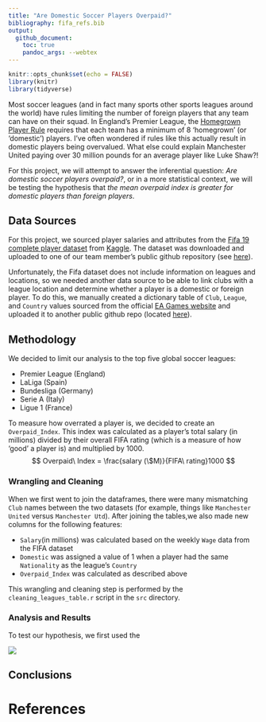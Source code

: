 ```yaml
---
title: "Are Domestic Soccer Players Overpaid?"
bibliography: fifa_refs.bib
output: 
  github_document:
    toc: true
    pandoc_args: --webtex
---
```


```r
knitr::opts_chunk$set(echo = FALSE)
library(knitr)
library(tidyverse)
```

Most soccer leagues (and in fact many sports other sports leagues around the world) have rules limiting the number of foreign players that any team can have on their squad. In England's Premier League, the [Homegrown Player Rule](https://en.wikipedia.org/wiki/Homegrown_Player_Rule_(England)) requires that each team has a minimum of 8 'homegrown' (or 'domestic') players.  I've often wondered if rules like this actually result in domestic players being overvalued. What else could explain Manchester United paying over 30 million pounds for an average player like Luke Shaw?!  

For this project, we will attempt to answer the inferential question: *Are domestic soccer players overpaid?*, or in a more statistical context, we will be testing the hypothesis that *the mean overpaid index is greater for domestic players than foreign players*.

## Data Sources

For this project, we sourced player salaries and attributes from the [Fifa 19 complete player dataset](https://www.kaggle.com/karangadiya/fifa19) from [Kaggle](www.kaggle.com). The dataset was downloaded and uploaded to one of our team member's public github repository (see [here](https://raw.githubusercontent.com/mglu123/live_dash_demo/master/data-2.csv)).

Unfortunately, the Fifa dataset does not include information on leagues and locations, so we needed another data source to be able to link clubs with a league location and determine whether a player is a domestic or foreign player.  To do this, we manually created a dictionary table of `Club`, `League`, and `Country` values sourced from the official [EA Games website](https://www.ea.com/games/fifa/news/fifa-19-leagues-and-teams) and uploaded it to another public github repo (located [here](https://github.com/hwilliams10/fifa_data/blob/master/clubs_and_leagues.csv)).

## Methodology

We decided to limit our analysis to the top five global soccer leagues:

* Premier League (England)
* LaLiga (Spain)
* Bundesliga (Germany)
* Serie A (Italy)
* Ligue 1 (France)
 
To measure how overrated a player is, we decided to create an `Overpaid_Index`.  This index was calculated as a player's total salary (in millions) divided by their overall FIFA rating (which is a measure of how 'good' a player is) and multiplied by 1000.
$$ Overpaid\ Index = \frac{salary (\$M)}{FIFA\ rating}1000 $$


### Wrangling and Cleaning

When we first went to join the dataframes, there were many mismatching `Club` names between the two datasets (for example, things like `Manchester United` versus `Manchester Utd`).  After joining the tables,we also made new columns for the following features:
 
- `Salary`(in millions) was calculated based on the weekly `Wage` data from the FIFA dataset
- `Domestic` was assigned a value of 1 when a player had the same `Nationality` as the league's `Country`
- `Overpaid_Index` was calculated as described above
 
 This wrangling and cleaning step is performed by the `cleaning_leagues_table.r` script in the `src` directory.
 

### Analysis and Results

To test our hypothesis, we first used the 

![](../results/img/overpaid_plot.png)


## Conclusions


# References